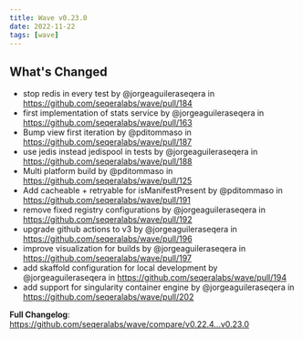 ```yaml
---
title: Wave v0.23.0
date: 2022-11-22
tags: [wave]
---
```


## What's Changed
* stop redis in every test by @jorgeaguileraseqera in https://github.com/seqeralabs/wave/pull/184
* first implementation of stats service by @jorgeaguileraseqera in https://github.com/seqeralabs/wave/pull/163
* Bump view first iteration by @pditommaso in https://github.com/seqeralabs/wave/pull/187
* use jedis instead jedispool in tests by @jorgeaguileraseqera in https://github.com/seqeralabs/wave/pull/188
* Multi platform build by @pditommaso in https://github.com/seqeralabs/wave/pull/125
* Add cacheable + retryable for isManifestPresent by @pditommaso in https://github.com/seqeralabs/wave/pull/191
* remove fixed registry configurations by @jorgeaguileraseqera in https://github.com/seqeralabs/wave/pull/192
* upgrade github actions to v3 by @jorgeaguileraseqera in https://github.com/seqeralabs/wave/pull/196
* improve visualization for builds by @jorgeaguileraseqera in https://github.com/seqeralabs/wave/pull/197
* add skaffold configuration for local development by @jorgeaguileraseqera in https://github.com/seqeralabs/wave/pull/194
* add support for singularity container engine by @jorgeaguileraseqera in https://github.com/seqeralabs/wave/pull/202


**Full Changelog**: https://github.com/seqeralabs/wave/compare/v0.22.4...v0.23.0
